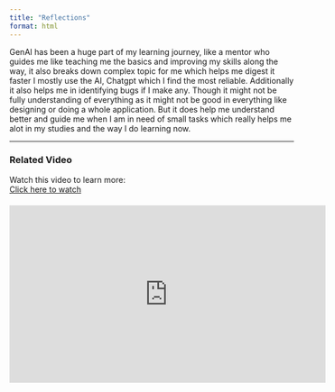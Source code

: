 ```yaml
---
title: "Reflections"
format: html
---
```


<p style="text-transform: none;">
GenAI has been a huge part of my learning journey, like a mentor who guides me like teaching me the basics and improving my skills along the way, it also breaks down complex topic for me which helps me digest it faster I mostly use the AI, Chatgpt which I find the most reliable. Additionally it also helps me in identifying bugs if I make any. Though it might not be fully understanding of everything as it might not be good in everything like designing or doing a whole application. But it does help me understand better and guide me when I am in need of small tasks which really helps me alot in my studies and the way I do learning now.
</p>

---

### Related Video

Watch this video to learn more:  
[Click here to watch](https://www.youtube.com/watch?v=DQacCB9tDaw)

<div style="text-align: center; margin-top: 20px; margin-bottom: 20px;">
  <iframe 
    width="560" 
    height="315" 
    src="https://www.youtube.com/embed/DQacCB9tDaw" 
    title="Related Video" 
    frameborder="0" 
    allow="accelerometer; autoplay; clipboard-write; encrypted-media; gyroscope; picture-in-picture" 
    allowfullscreen>
  </iframe>
</div>
